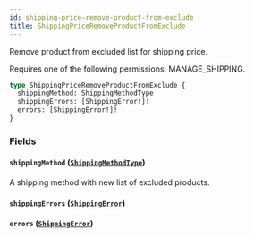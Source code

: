 ```yaml
---
id: shipping-price-remove-product-from-exclude
title: ShippingPriceRemoveProductFromExclude
---
```



Remove product from excluded list for shipping price. 

Requires one of the following permissions: MANAGE_SHIPPING.

```graphql
type ShippingPriceRemoveProductFromExclude {
  shippingMethod: ShippingMethodType
  shippingErrors: [ShippingError!]!
  errors: [ShippingError!]!
}
```


### Fields

#### `shippingMethod` ([`ShippingMethodType`](../../../developer/api-reference/objects/shipping-method-type))

A shipping method with new list of excluded products.


#### `shippingErrors` ([`ShippingError`](../../../developer/api-reference/objects/shipping-error))




#### `errors` ([`ShippingError`](../../../developer/api-reference/objects/shipping-error))






